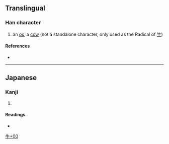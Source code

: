 {{character info/new}}
==Translingual==
{{stroke order|type=animate}}

===Han character===
{{Han char|rn=93|rad=牛|as=00|sn=4|four=|canj=HQ}}

# an [[ox]], a [[cow]] (not a standalone character, only used as the Radical of [[牛]])

====References====
* {{Han ref|kx=0697.011|dkj=19923|hdz=31800.011|uh=725C|ud=29276}}

----

==Japanese==

===Kanji===
{{ja-kanji|grade=|rs=牛00}}

# {{defn|lang=ja|sort=牛00}}

====Readings====
* {{ja-readings|on=|kun=[[うしへん]] (ushihen)}}

[[Category:Japanese-only CJKV Characters|牛+00]]
[[Category:CJKV radicals| ]]